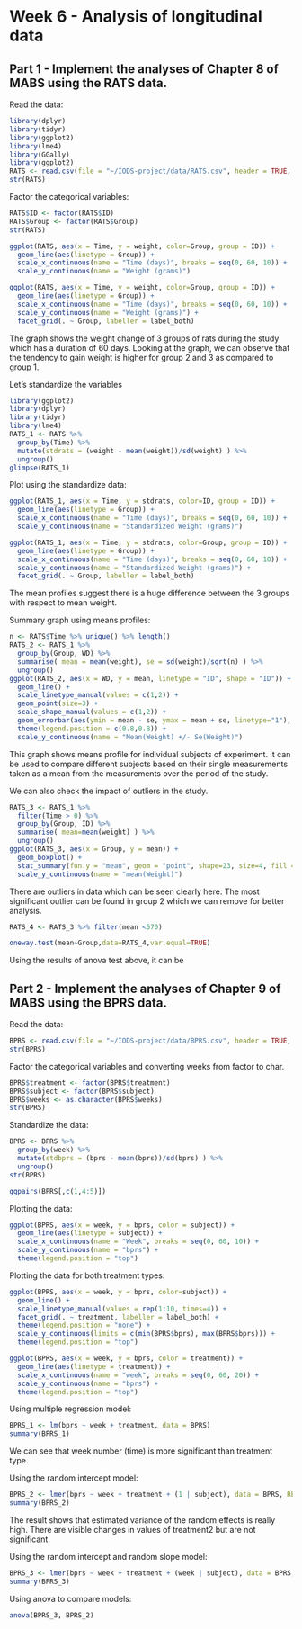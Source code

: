 # Week 6 - Analysis of longitudinal data

## Part 1 - Implement the analyses of Chapter 8 of MABS using the RATS data.

Read the data:

```r
library(dplyr)
library(tidyr)
library(ggplot2)
library(lme4)
library(GGally)
library(ggplot2)
RATS <- read.csv(file = "~/IODS-project/data/RATS.csv", header = TRUE, row.names = 1)
str(RATS)
```

Factor the categorical variables:

```r
RATS$ID <- factor(RATS$ID)
RATS$Group <- factor(RATS$Group)
str(RATS)
```
```r
ggplot(RATS, aes(x = Time, y = weight, color=Group, group = ID)) +
  geom_line(aes(linetype = Group)) +
  scale_x_continuous(name = "Time (days)", breaks = seq(0, 60, 10)) +
  scale_y_continuous(name = "Weight (grams)")
```

```r
ggplot(RATS, aes(x = Time, y = weight, color=Group, group = ID)) +
  geom_line(aes(linetype = Group)) +
  scale_x_continuous(name = "Time (days)", breaks = seq(0, 60, 10)) +
  scale_y_continuous(name = "Weight (grams)") +
  facet_grid(. ~ Group, labeller = label_both)
```

The graph shows the weight change of 3 groups of rats during the study which has a duration of 60 days. Looking at the graph, we can observe that the tendency to gain weight is higher for group 2 and 3 as compared to group 1.

Let's standardize the variables

```r
library(ggplot2)
library(dplyr) 
library(tidyr)
library(lme4)
RATS_1 <- RATS %>%
  group_by(Time) %>%
  mutate(stdrats = (weight - mean(weight))/sd(weight) ) %>%
  ungroup()
glimpse(RATS_1)
```

Plot using the standardize data:

```r
ggplot(RATS_1, aes(x = Time, y = stdrats, color=ID, group = ID)) +
  geom_line(aes(linetype = Group)) +
  scale_x_continuous(name = "Time (days)", breaks = seq(0, 60, 10)) +
  scale_y_continuous(name = "Standardized Weight (grams)")
```

```r
ggplot(RATS_1, aes(x = Time, y = stdrats, color=Group, group = ID)) +
  geom_line(aes(linetype = Group)) +
  scale_x_continuous(name = "Time (days)", breaks = seq(0, 60, 10)) +
  scale_y_continuous(name = "Standardized Weight (grams)") +
  facet_grid(. ~ Group, labeller = label_both)
```

The mean profiles suggest there is a huge difference between the 3 groups with respect to mean weight. 

Summary graph using means profiles:

```r
n <- RATS$Time %>% unique() %>% length()
RATS_2 <- RATS_1 %>%
  group_by(Group, WD) %>%
  summarise( mean = mean(weight), se = sd(weight)/sqrt(n) ) %>%
  ungroup()
ggplot(RATS_2, aes(x = WD, y = mean, linetype = "ID", shape = "ID")) +
  geom_line() +
  scale_linetype_manual(values = c(1,2)) +
  geom_point(size=3) +
  scale_shape_manual(values = c(1,2)) +
  geom_errorbar(aes(ymin = mean - se, ymax = mean + se, linetype="1"), width=0.3) +
  theme(legend.position = c(0.8,0.8)) +
  scale_y_continuous(name = "Mean(Weight) +/- Se(Weight)")
```

This graph shows means profile for individual subjects of experiment. It can be used to compare different subjects based on their single measurements taken  as a mean from the measurements over the period of the study.

We can also check the impact of outliers in the study. 

```r
RATS_3 <- RATS_1 %>%
  filter(Time > 0) %>%
  group_by(Group, ID) %>%
  summarise( mean=mean(weight) ) %>%
  ungroup()
ggplot(RATS_3, aes(x = Group, y = mean)) +
  geom_boxplot() +
  stat_summary(fun.y = "mean", geom = "point", shape=23, size=4, fill = "blue") +
  scale_y_continuous(name = "mean(Weight)")
```

There are outliers in data which can be seen clearly here. The most significant outlier can be found in group 2 which we can remove for better analysis. 

```r
RATS_4 <- RATS_3 %>% filter(mean <570)
```
```r
oneway.test(mean~Group,data=RATS_4,var.equal=TRUE) 
```

Using the results of  anova test above, it can be 


## Part 2 - Implement the analyses of Chapter 9 of MABS using the BPRS data. 

Read the data:

```r
BPRS <- read.csv(file = "~/IODS-project/data/BPRS.csv", header = TRUE, row.names = 1)
str(BPRS)
```

Factor the categorical variables and converting weeks from factor to char. 

```r
BPRS$treatment <- factor(BPRS$treatment)
BPRS$subject <- factor(BPRS$subject)
BPRS$weeks <- as.character(BPRS$weeks)
str(BPRS)
```

Standardize the data:

```r
BPRS <- BPRS %>%
  group_by(week) %>%
  mutate(stdbprs = (bprs - mean(bprs))/sd(bprs) ) %>%
  ungroup()
str(BPRS)
```

```r
ggpairs(BPRS[,c(1,4:5)])
```

Plotting the data:

```r
ggplot(BPRS, aes(x = week, y = bprs, color = subject)) +
  geom_line(aes(linetype = subject)) +
  scale_x_continuous(name = "Week", breaks = seq(0, 60, 10)) +
  scale_y_continuous(name = "bprs") +
  theme(legend.position = "top")
```

Plotting the data for both treatment types:

```r
ggplot(BPRS, aes(x = week, y = bprs, color=subject)) +
  geom_line() +
  scale_linetype_manual(values = rep(1:10, times=4)) +
  facet_grid(. ~ treatment, labeller = label_both) +
  theme(legend.position = "none") + 
  scale_y_continuous(limits = c(min(BPRS$bprs), max(BPRS$bprs))) +
  theme(legend.position = "top")
```



```r
ggplot(BPRS, aes(x = week, y = bprs, color = treatment)) +
  geom_line(aes(linetype = treatment)) +
  scale_x_continuous(name = "week", breaks = seq(0, 60, 20)) +
  scale_y_continuous(name = "bprs") +
  theme(legend.position = "top")
```

Using multiple regression model:

```r
BPRS_1 <- lm(bprs ~ week + treatment, data = BPRS)
summary(BPRS_1)
```

We can see that week number (time) is more significant than treatment type. 

Using the random intercept model:

```r

BPRS_2 <- lmer(bprs ~ week + treatment + (1 | subject), data = BPRS, REML = FALSE)
summary(BPRS_2)
```

The result shows that estimated variance of the random effects is really high. There are visible changes in values of treatment2 but are not significant. 

Using the random intercept and random slope model:

```r
BPRS_3 <- lmer(bprs ~ week + treatment + (week | subject), data = BPRS, REML = FALSE)
summary(BPRS_3)
```

Using anova to compare models:

```r
anova(BPRS_3, BPRS_2)
```



